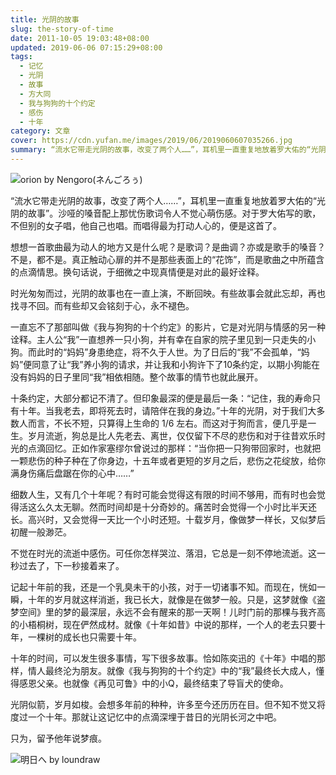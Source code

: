 ```yaml
---
title: 光阴的故事
slug: the-story-of-time
date: 2011-10-05 19:03:48+08:00
updated: 2019-06-06 07:15:29+08:00
tags:
  - 记忆
  - 光阴
  - 故事
  - 方大同
  - 我与狗狗的十个约定
  - 感伤
  - 十年
category: 文章
cover: https://cdn.yufan.me/images/2019/06/2019060607035266.jpg
summary: “流水它带走光阴的故事，改变了两个人……”，耳机里一直重复地放着罗大佑的“光阴的故事”。沙哑的嗓音配上那忧伤歌词令人不觉心萌伤感。
---
```


![orion by Nengoro(ネんごろぅ)](https://cdn.yufan.me/images/2019/06/2019060607083452.jpg)

<MusicPlayer id={26361010} />

“流水它带走光阴的故事，改变了两个人……”，耳机里一直重复地放着罗大佑的“光阴的故事”。沙哑的嗓音配上那忧伤歌词令人不觉心萌伤感。对于罗大佑写的歌，不但别的女子唱，他自己也唱。而唱得最为打动人心的，便是这首了。

想想一首歌曲最为动人的地方又是什么呢？是歌词？是曲调？亦或是歌手的嗓音？不是，都不是。真正触动心扉的并不是那些表面上的“花饰”，而是歌曲之中所蕴含的点滴情思。换句话说，于细微之中现真情便是对此的最好诠释。

时光匆匆而过，光阴的故事也在一直上演，不断回映。有些故事会就此忘却，再也找寻不回。而有些却又会铭刻于心，永不褪色。

一直忘不了那部叫做《我与狗狗的十个约定》的影片，它是对光阴与情感的另一种诠释。主人公“我”一直想养一只小狗，并有幸在自家的院子里见到一只走失的小狗。而此时的“妈妈”身患绝症，将不久于人世。为了日后的“我”不会孤单，“妈妈”便同意了让“我”养小狗的请求，并让我和小狗许下了10条约定，以期小狗能在没有妈妈的日子里同“我”相依相随。整个故事的情节也就此展开。

十条约定，大部分都记不清了。但印象最深的便是最后一条：“记住，我的寿命只有十年。当我老去，即将死去时，请陪伴在我的身边。”十年的光阴，对于我们大多数人而言，不长不短，只算得上生命的 1/6 左右。而这对于狗而言，便几乎是一生。岁月流逝，狗总是比人先老去、离世，仅仅留下不尽的悲伤和对于往昔欢乐时光的点滴回忆。正如作家塞缪尔曾说过的那样：“当你把一只狗带回家时，也就把一颗悲伤的种子种在了你身边，十五年或者更短的岁月之后，悲伤之花绽放，给你满身伤痛后盘踞在你的心中……”

细数人生，又有几个十年呢？有时可能会觉得这有限的时间不够用，而有时也会觉得活这么久太无聊。然而时间却是十分奇妙的。痛苦时会觉得一个小时比半天还长。高兴时，又会觉得一天比一个小时还短。十载岁月，像做梦一样长，又似梦后初醒一般渺茫。

不觉在时光的流逝中感伤。可任你怎样哭泣、落泪，它总是一刻不停地流逝。这一秒过去了，下一秒接着来了。

记起十年前的我，还是一个乳臭未干的小孩，对于一切诸事不知。而现在，恍如一瞬，十年的岁月就这样消逝，我已长大，就像是在做梦一般。只是，这梦就像《盗梦空间》里的梦的最深层，永远不会有醒来的那一天啊！儿时门前的那棵与我齐高的小梧桐树，现在俨然成材。就像《十年如昔》中说的那样，一个人的老去只要十年，一棵树的成长也只需要十年。

十年的时间，可以发生很多事情，写下很多故事。恰如陈奕迅的《十年》中唱的那样，情人最终沦为朋友。就像《我与狗狗的十个约定》中的“我”最终长大成人，懂得感恩父亲。也就像《再见可鲁》中的小Q，最终结束了导盲犬的使命。

光阴似箭，岁月如梭。会想多年前的种种，许多至今还历历在目。但不知不觉又将度过一个十年。那就让这记忆中的点滴深埋于昔日的光阴长河之中吧。

只为，留予他年说梦痕。

![明日へ by loundraw](https://cdn.yufan.me/images/2019/06/2019060607142477.jpg)
